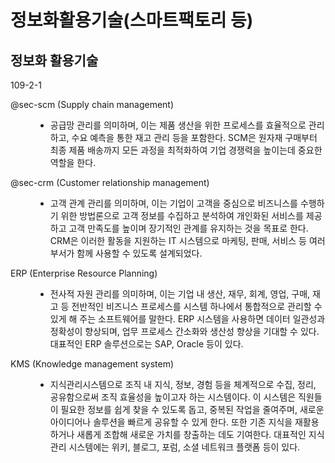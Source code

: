 # 정보화활용기술(스마트팩토리 등) {#sec-ict}

## 정보화 활용기술

::: {.callout-tip icon=false title="기출"}
109-2-1
:::

@sec-scm (Supply chain management)
: - 공급망 관리를 의미하며, 이는 제품 생산을 위한 프로세스를 효율적으로 관리하고, 수요 예측을 통한 재고 관리 등을 포함한다. SCM은 원자재 구매부터 최종 제품 배송까지 모든 과정을 최적화하여 기업 경쟁력을 높이는데 중요한 역할을 한다.

@sec-crm (Customer relationship management)
: - 고객 관계 관리를 의미하며, 이는 기업이 고객을 중심으로 비즈니스를 수행하기 위한 방법론으로 고객 정보를 수집하고 분석하여 개인화된 서비스를 제공하고 고객 만족도를 높이며 장기적인 관계를 유지하는 것을 목표로 한다. CRM은 이러한 활동을 지원하는 IT 시스템으로 마케팅, 판매, 서비스 등 여러 부서가 함께 사용할 수 있도록 설계되었다.

ERP (Enterprise Resource Planning)
: - 전사적 자원 관리를 의미하며, 이는 기업 내 생산, 재무, 회계, 영업, 구매, 재고 등 전반적인 비즈니스 프로세스를 시스템 하나에서 통합적으로 관리할 수 있게 해 주는 소프트웨어를 말한다. ERP 시스템을 사용하면 데이터 일관성과 정확성이 향상되며, 업무 프로세스 간소화와 생산성 향상을 기대할 수 있다. 대표적인 ERP 솔루션으로는 SAP, Oracle 등이 있다.

KMS (Knowledge management system)
: - 지식관리시스템으로 조직 내 지식, 정보, 경험 등을 체계적으로 수집, 정리, 공유함으로써 조직 효율성을 높이고자 하는 시스템이다. 이 시스템은 직원들이 필요한 정보를 쉽게 찾을 수 있도록 돕고, 중복된 작업을 줄여주며, 새로운 아이디어나 솔루션을 빠르게 공유할 수 있게 한다. 또한 기존 지식을 재활용하거나 새롭게 조합해 새로운 가치를 창출하는 데도 기여한다. 대표적인 지식 관리 시스템에는 위키, 블로그, 포럼, 소셜 네트워크 플랫폼 등이 있다.







